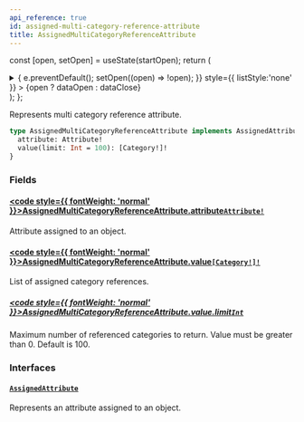 ```yaml
---
api_reference: true
id: assigned-multi-category-reference-attribute
title: AssignedMultiCategoryReferenceAttribute
---
```






const [open, setOpen] = useState(startOpen);
return (
<details {...(open ? { open: true } : {})} className="details" style={{ border:'none', boxShadow:'none', background:'var(--ifm-background-color)' }}>
<summary
onClick={(e) => {
e.preventDefault();
setOpen((open) => !open);
}}
style={{ listStyle:'none' }} >
{open ? dataOpen : dataClose}
</summary>
{open && children}
</details>
);
};

Represents multi category reference attribute.


<Badge text="Added in Saleor 3.22 (unreleased)" class="badge badge--secondary margin-bottom--sm" />


```graphql
type AssignedMultiCategoryReferenceAttribute implements AssignedAttribute {
  attribute: Attribute!
  value(limit: Int = 100): [Category!]!
}
```

### Fields

#### [<code style={{ fontWeight: 'normal' }}>AssignedMultiCategoryReferenceAttribute.<b>attribute</b></code>](#)<Bullet />[`Attribute!`](../../../api-reference/attributes/objects/attribute.mdx) <Badge class="badge badge--secondary" text="non-null"/> <Badge class="badge badge--secondary" text="object"/> <Badge class="badge badge--secondary" text="attributes"/>

Attribute assigned to an object.

#### [<code style={{ fontWeight: 'normal' }}>AssignedMultiCategoryReferenceAttribute.<b>value</b></code>](#)<Bullet />[`[Category!]!`](../../../api-reference/products/objects/category.mdx) <Badge class="badge badge--secondary" text="non-null"/> <Badge class="badge badge--secondary" text="object"/> <Badge class="badge badge--secondary" text="products"/>

List of assigned category references.

##### [<code style={{ fontWeight: 'normal' }}>AssignedMultiCategoryReferenceAttribute.value.<b>limit</b></code>](#)<Bullet />[`Int`](../../../api-reference/miscellaneous/scalars/int.mdx) <Badge class="badge badge--secondary" text="scalar"/> <Badge class="badge badge--secondary" text="miscellaneous"/>

Maximum number of referenced categories to return. Value must be greater than 0. Default is 100.

### Interfaces

#### [`AssignedAttribute`](../../../api-reference/attributes/interfaces/assigned-attribute.mdx) <Badge class="badge badge--secondary" text="interface"/> <Badge class="badge badge--secondary" text="attributes"/>

Represents an attribute assigned to an object.


<Badge text="Added in Saleor 3.22 (unreleased)" class="badge badge--secondary margin-bottom--sm" />


